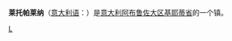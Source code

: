 {{Infobox Settlement
| name = 莱托帕莱纳<br/>Lettopalena
| image_skyline = 
| imagesize = 
| image_caption = 
| image_flag = 
| image_shield = 
| pushpin_map = Italy
| pushpin_label_position = bottom
| subdivision_type = 国家
| subdivision_name = {{ITA}}
| subdivision_type1 = [[意大利行政区划|大区]]
| subdivision_name1 = [[阿布鲁佐大区|阿布鲁佐大区]]
| subdivision_type2 = [[意大利行政区划|省]]
| subdivision_name2 =  [[基耶蒂省|基耶蒂省]]
| elevation_m = 
| elevation_ft = 
| area_total_km2 = 
| population_as_of = 
| population_total = 
| population_density_km2 = 
| timezone = [[CET|CET]]
| utc_offset = +1
| timezone_DST = 
| utc_offset_DST = 
| latd = 42
| latm = 00
| lats = 
| latNS = N
| longd = 14
| longm = 08
| longs = 
| longEW = E
| website =  
}}
'''莱托帕莱纳'''（[[意大利语|意大利语]]：'''{{lang|it|Lettopalena}}'''）是[[意大利|意大利]][[阿布鲁佐大区|阿布鲁佐大区]][[基耶蒂省|基耶蒂省]]的一个镇。

{{Italy-geo-stub}}
{{Province of Chieti}}

[[Category:基耶蒂省市镇|L]]